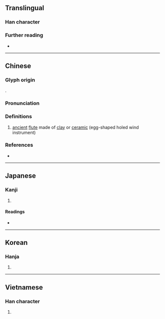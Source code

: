 {{also|埙|壎}}
{{character info}}
==Translingual==

===Han character===
{{Han char|rn=32|rad=土|as=10|sn=13|four=46186|canj=GRBC|ids=⿰土員}}

===Further reading===
* {{Han ref|kx=0236.210|dkj=05360|dj=0474.120|hdz=10472.020|uh=5864|ud=22628|bh=DCE4|bd=56548}}

----

==Chinese==
{{zh-forms|s=埙|alt=坃-ancient}}

===Glyph origin===
{{Han etym}}
{{Han compound|土|員|ls=psc|c1=s|c2=p}}.

===Pronunciation===
{{zh-pron
|m=xūn
|c=fan1,hyun1
|mc=y
|oc=y
|cat=n
}}

===Definitions===
{{head|zh|Han character}}

# {{lb|zh|musical instrument}} [[ancient]] [[flute]] made of [[clay]] or [[ceramic]] (egg-shaped holed wind instrument)

===References===
* {{R:yue:mfccd}}

----

==Japanese==

===Kanji===
{{ja-kanji|grade=|rs=土10}}

# {{alternative form of|ja|壎}}

====Readings====
* {{ja-readings|on=けん,こん|kun=つちぶえ}}

----

==Korean==

===Hanja===
{{ko-hanja|훈}}

# {{rfdef|ko|sort=土10}}

----

==Vietnamese==

===Han character===
{{vi-readings|hanviet=huân|nom=ven|rs=土10}}

# {{rfdef|vi|sort=土10}}
